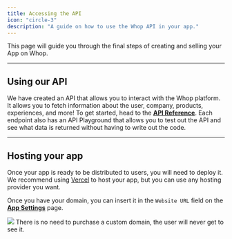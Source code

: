 ```yaml
---
title: Accessing the API
icon: "circle-3"
description: "A guide on how to use the Whop API in your app."
---
```


This page will guide you through the final steps of creating and selling your App on Whop.

---

## Using our API

We have created an API that allows you to interact with the Whop platform. It allows you to fetch information about the user, company, products, experiences, and more! To get started, head to the [**API Reference**](/apps/api). Each endpoint also has an API Playground that allows you to test out the API and see what data is returned without having to write out the code.

---

## Hosting your app

Once your app is ready to be distributed to users, you will need to deploy it. We recommend using [Vercel](https://vercel.com) to host your app, but you can use any hosting provider you want.

Once you have your domain, you can insert it in the `Website URL` field on the [**App Settings**](https://dash.whop.com/settings/developer) page.

<Frame>
  <img src="https://imgur.com/MRFJYg2.png" />
</Frame>

<Tip>
  There is no need to purchase a custom domain, the user will never get to see
  it.
</Tip>
